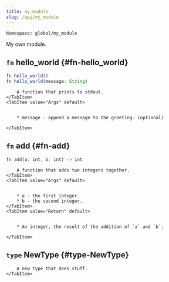 ```yaml
---
title: my_module
slug: /api/my_module
---
```



```Namespace: global/my_module```

My own module.


## <code>fn</code> hello_world {#fn-hello_world}

```js
fn hello_world()
fn hello_world(message: String)
```

<Tabs>
    <TabItem value="Description" default>

        A function that prints to stdout.
    </TabItem>
    <TabItem value="Args" default>


        * message - append a message to the greeting. (optional)

    </TabItem>
</Tabs>

## <code>fn</code> add {#fn-add}

```js
fn add(a: int, b: int) -> int
```

<Tabs>
    <TabItem value="Description" default>

        A function that adds two integers together.
    </TabItem>
    <TabItem value="Args" default>


        * a - the first integer.
        * b - the second integer.
    </TabItem>
    <TabItem value="Return" default>


        * An integer, the result of the addition of `a` and `b`.

    </TabItem>
</Tabs>

## <code>type</code> NewType {#type-NewType}


<Tabs>
    <TabItem value="Description" default>

        A new type that does stuff.
    </TabItem>
</Tabs>
